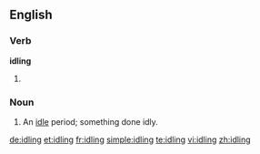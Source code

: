 ==English==

===Verb===
'''idling'''

# {{present participle of|[[idle]]}}

===Noun===
{{en-noun|s|-}}

# An [[idle]] period; something done idly.

[[de:idling]]
[[et:idling]]
[[fr:idling]]
[[simple:idling]]
[[te:idling]]
[[vi:idling]]
[[zh:idling]]